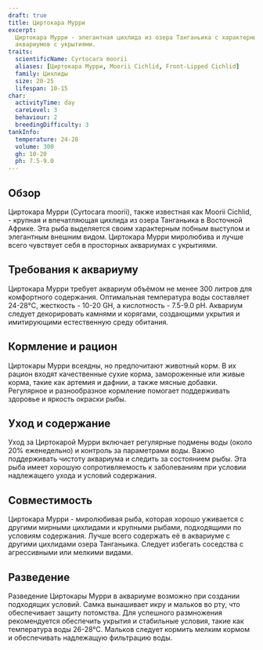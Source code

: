```yaml
---
draft: true
title: Циртокара Мурри
excerpt:
  Циртокара Мурри - элегантная цихлида из озера Танганьика с характерным лобным выступом. Подходит для просторных
  аквариумов с укрытиями.
traits:
  scientificName: Cyrtocara moorii
  aliases: [Циртокара Мурри, Moorii Cichlid, Front-Lipped Cichlid]
  family: Цихлиды
  size: 20-25
  lifespan: 10-15
char:
  activityTime: day
  careLevel: 3
  behaviour: 2
  breedingDifficulty: 3
tankInfo:
  temperature: 24-28
  volume: 300
  gh: 10-20
  ph: 7.5-9.0
---
```


## Обзор

Циртокара Мурри (Cyrtocara moorii), также известная как Moorii Cichlid, - крупная и впечатляющая цихлида из озера
Танганьика в Восточной Африке. Эта рыба выделяется своим характерным лобным выступом и элегантным внешним видом.
Циртокара Мурри миролюбива и лучше всего чувствует себя в просторных аквариумах с укрытиями.

## Требования к аквариуму

Циртокара Мурри требует аквариум объёмом не менее 300 литров для комфортного содержания. Оптимальная температура воды
составляет 24-28°C, жесткость - 10-20 GH, а кислотность - 7.5-9.0 pH. Аквариум следует декорировать камнями и корягами,
создающими укрытия и имитирующими естественную среду обитания.

## Кормление и рацион

Циртокары Мурри всеядны, но предпочитают животный корм. В их рацион входят качественные сухие корма, замороженные или
живые корма, такие как артемия и дафнии, а также мясные добавки. Регулярное и разнообразное кормление помогает
поддерживать здоровье и яркость окраски рыбы.

## Уход и содержание

Уход за Циртокарой Мурри включает регулярные подмены воды (около 20% еженедельно) и контроль за параметрами воды. Важно
поддерживать чистоту аквариума и следить за состоянием рыбы. Эта рыба имеет хорошую сопротивляемость к заболеваниям при
условии надлежащего ухода и условий содержания.

## Совместимость

Циртокара Мурри - миролюбивая рыба, которая хорошо уживается с другими мирными цихлидами и крупными рыбами, подходящими
по условиям содержания. Лучше всего содержать её в аквариуме с другими цихлидами озера Танганьика. Следует избегать
соседства с агрессивными или мелкими видами.

## Разведение

Разведение Циртокары Мурри в аквариуме возможно при создании подходящих условий. Самка вынашивает икру и мальков во рту,
что обеспечивает защиту потомства. Для успешного размножения рекомендуется обеспечить укрытия и стабильные условия,
такие как температура воды 26-28°C. Мальков следует кормить мелким кормом и обеспечивать надлежащую фильтрацию воды.
